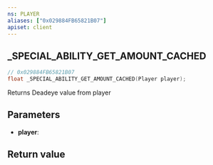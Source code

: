 ```yaml
---
ns: PLAYER
aliases: ["0x029884FB65821B07"]
apiset: client
---
```

## _SPECIAL_ABILITY_GET_AMOUNT_CACHED

```c
// 0x029884FB65821B07
float _SPECIAL_ABILITY_GET_AMOUNT_CACHED(Player player);
```

Returns Deadeye value from player

## Parameters
* **player**:

## Return value